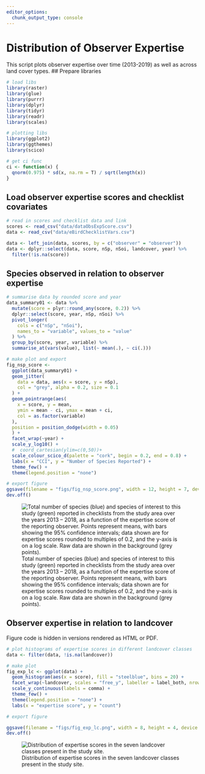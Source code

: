 ```yaml
---
editor_options: 
  chunk_output_type: console
---
```


# Distribution of Observer Expertise

This script plots observer expertise over time (2013-2019) as well as across land cover types. 
## Prepare libraries

```r
# load libs
library(raster)
library(glue)
library(purrr)
library(dplyr)
library(tidyr)
library(readr)
library(scales)

# plotting libs
library(ggplot2)
library(ggthemes)
library(scico)

# get ci func
ci <- function(x) {
  qnorm(0.975) * sd(x, na.rm = T) / sqrt(length(x))
}
```

## Load observer expertise scores and checklist covariates

```r
# read in scores and checklist data and link
scores <- read_csv("data/dataObsExpScore.csv")
data <- read_csv("data/eBirdChecklistVars.csv")

data <- left_join(data, scores, by = c("observer" = "observer"))
data <- dplyr::select(data, score, nSp, nSoi, landcover, year) %>%
  filter(!is.na(score))
```

## Species observed in relation to observer expertise

```r
# summarise data by rounded score and year
data_summary01 <- data %>%
  mutate(score = plyr::round_any(score, 0.2)) %>%
  dplyr::select(score, year, nSp, nSoi) %>%
  pivot_longer(
    cols = c("nSp", "nSoi"),
    names_to = "variable", values_to = "value"
  ) %>%
  group_by(score, year, variable) %>%
  summarise_at(vars(value), list(~ mean(.), ~ ci(.)))

# make plot and export
fig_nsp_score <-
  ggplot(data_summary01) +
  geom_jitter(
    data = data, aes(x = score, y = nSp),
    col = "grey", alpha = 0.2, size = 0.1
  ) +
  geom_pointrange(aes(
    x = score, y = mean,
    ymin = mean - ci, ymax = mean + ci,
    col = as.factor(variable)
  ),
  position = position_dodge(width = 0.05)
  ) +
  facet_wrap(~year) +
  scale_y_log10() +
  #  coord_cartesian(ylim=c(0,50))+
  scale_colour_scico_d(palette = "cork", begin = 0.2, end = 0.8) +
  labs(x = "CCI", y = "Number of Species Reported") +
  theme_few() +
  theme(legend.position = "none")

# export figure
ggsave(filename = "figs/fig_nsp_score.png", width = 12, height = 7, device = png(), dpi = 300)
dev.off()
```

![Total number of species (blue) and species of interest to this study (green) reported in checklists from the study area over the years 2013 -- 2018, as a function of the expertise score of the reporting observer. Points represent means, with bars showing the 95% confidence intervals; data shown are for expertise scores rounded to multiples of 0.2, and the y-axis is on a log scale. Raw data are shown in the background (grey points).](figs/fig_nsp_score.png)

## Observer expertise in relation to landcover

Figure code is hidden in versions rendered as HTML or PDF.

```r
# plot histograms of expertise scores in different landcover classes
data <- filter(data, !is.na(landcover))

# make plot
fig_exp_lc <- ggplot(data) +
  geom_histogram(aes(x = score), fill = "steelblue", bins = 20) +
  facet_wrap(~landcover, scales = "free_y", labeller = label_both, nrow = 2) +
  scale_y_continuous(labels = comma) +
  theme_few() +
  theme(legend.position = "none") +
  labs(x = "expertise score", y = "count")

# export figure

ggsave(filename = "figs/fig_exp_lc.png", width = 8, height = 4, device = png(), dpi = 300)
dev.off()
```

![Distribution of expertise scores in the seven landcover classes present in the study site.](figs/fig_exp_lc.png)
